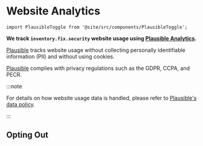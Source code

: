 # Website Analytics

```mdx-code-block
import PlausibleToggle from '@site/src/components/PlausibleToggle';
```

**We track `inventory.fix.security` website usage using [Plausible Analytics](https://plausible.io).**

[Plausible](https://plausible.io) tracks website usage without collecting personally identifiable information (PII) and without using cookies.

[Plausible](https://plausible.io) complies with privacy regulations such as the GDPR, CCPA, and PECR.

:::note

For details on how website usage data is handled, please refer to [Plausible's data policy](https://plausible.io/data-policy).

:::

## Opting Out

<PlausibleToggle />
